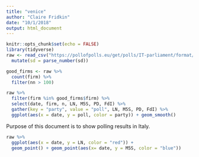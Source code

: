 ```yaml
---
title: "venice"
author: "Claire Fridkin"
date: "10/1/2018"
output: html_document
---
```


```r
knitr::opts_chunk$set(echo = FALSE)
library(tidyverse)
raw <- read_csv("https://pollofpolls.eu/get/polls/IT-parliament/format/csv", guess_max = 3000) %>%
  mutate(sd = parse_number(sd))
```

```r
good_firms <- raw %>%
  count(firm) %>%
  filter(nn > 100)

raw %>%
  filter(firm %in% good_firms$firm) %>%
  select(date, firm, n, LN, M5S, PD, FdI) %>%
  gather(key = "party", value = "poll", LN, M5S, PD, FdI) %>%
  ggplot(aes(x = date, y = poll, color = party)) + geom_smooth()
```

Purpose of this document is to  show polling results in Italy.

```r
raw %>%
  ggplot(aes(x = date, y = LN, color = "red")) +
  geom_point() + geom_point(aes(x= date, y = M5S, color = "blue"))
```

